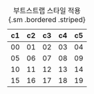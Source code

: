 |c1|c2|c3|c4|c5|
|--|--|--|--|--|
|00|01|02|03|04|
|05|06|07|08|09|
|10|11|12|13|14|
|15|16|17|18|19|

: 부트스트랩 스타일 적용 {.sm .bordered .striped}
